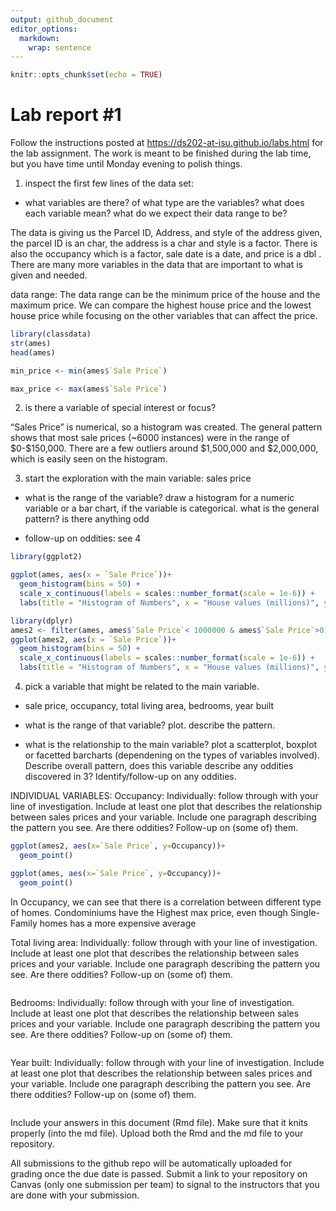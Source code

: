```yaml
---
output: github_document
editor_options: 
  markdown: 
    wrap: sentence
---
```


<!-- README.md is generated from README.Rmd. Please edit the README.Rmd file -->

```r
knitr::opts_chunk$set(echo = TRUE)
```

# Lab report #1

Follow the instructions posted at <https://ds202-at-isu.github.io/labs.html> for the lab assignment.
The work is meant to be finished during the lab time, but you have time until Monday evening to polish things.

1.  inspect the first few lines of the data set:

-   what variables are there? of what type are the variables? what does each variable mean? what do we expect their data range to be?

The data is giving us the Parcel ID, Address, and style of the address given, the parcel ID is an char, the address is a char and style is a factor.
There is also the occupancy which is a factor, sale date is a date, and price is a dbl .
There are many more variables in the data that are important to what is given and needed.

data range: The data range can be the minimum price of the house and the maximum price.
We can compare the highest house price and the lowest house price while focusing on the other variables that can affect the price.

```r
library(classdata)
str(ames)
head(ames)

min_price <- min(ames$`Sale Price`)

max_price <- max(ames$`Sale Price`)


```

2.  is there a variable of special interest or focus?

"Sales Price" is numerical, so a histogram was created.
The general pattern shows that most sale prices (\~6000 instances) were in the range of \$0-\$150,000.
There are a few outliers around \$1,500,000 and \$2,000,000, which is easily seen on the histogram.

3.  start the exploration with the main variable: sales price

-   what is the range of the variable?
    draw a histogram for a numeric variable or a bar chart, if the variable is categorical.
    what is the general pattern?
    is there anything odd

-   follow-up on oddities: see 4

```r
library(ggplot2)

ggplot(ames, aes(x = `Sale Price`))+
  geom_histogram(bins = 50) +  
  scale_x_continuous(labels = scales::number_format(scale = 1e-6)) +
  labs(title = "Histogram of Numbers", x = "House values (millions)", y = "Frequency")

library(dplyr)
ames2 <- filter(ames, ames$`Sale Price`< 1000000 & ames$`Sale Price`>0)
ggplot(ames2, aes(x = `Sale Price`))+
  geom_histogram(bins = 50) +  
  scale_x_continuous(labels = scales::number_format(scale = 1e-6)) +
  labs(title = "Histogram of Numbers", x = "House values (millions)", y = "Frequency")
```

4.  pick a variable that might be related to the main variable.

-   sale price, occupancy, total living area, bedrooms, year built

-   what is the range of that variable?
    plot.
    describe the pattern.

-   what is the relationship to the main variable?
    plot a scatterplot, boxplot or facetted barcharts (dependening on the types of variables involved).
    Describe overall pattern, does this variable describe any oddities discovered in 3?
    Identify/follow-up on any oddities.

INDIVIDUAL VARIABLES: Occupancy: Individually: follow through with your line of investigation.
Include at least one plot that describes the relationship between sales prices and your variable.
Include one paragraph describing the pattern you see.
Are there oddities?
Follow-up on (some of) them.

```r
ggplot(ames2, aes(x=`Sale Price`, y=Occupancy))+
  geom_point()

ggplot(ames, aes(x=`Sale Price`, y=Occupancy))+
  geom_point()

```

In Occupancy, we can see that there is a correlation between different type of homes.
Condominiums have the Highest max price, even though Single-Family homes has a more expensive average

Total living area: Individually: follow through with your line of investigation.
Include at least one plot that describes the relationship between sales prices and your variable.
Include one paragraph describing the pattern you see.
Are there oddities?
Follow-up on (some of) them.

```r

```

Bedrooms: Individually: follow through with your line of investigation.
Include at least one plot that describes the relationship between sales prices and your variable.
Include one paragraph describing the pattern you see.
Are there oddities?
Follow-up on (some of) them.

```r

```

Year built: Individually: follow through with your line of investigation.
Include at least one plot that describes the relationship between sales prices and your variable.
Include one paragraph describing the pattern you see.
Are there oddities?
Follow-up on (some of) them.

```r

```

Include your answers in this document (Rmd file).
Make sure that it knits properly (into the md file).
Upload both the Rmd and the md file to your repository.

All submissions to the github repo will be automatically uploaded for grading once the due date is passed.
Submit a link to your repository on Canvas (only one submission per team) to signal to the instructors that you are done with your submission.

